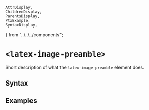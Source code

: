     AttrDisplay,
    ChildrenDisplay,
    ParentsDisplay,
    PtxExample,
    SyntaxDisplay,
} from "../../../components";

# `<latex-image-preamble>`

Short description of what the `latex-image-preamble` element does.

## Syntax

<SyntaxDisplay name="latex-image-preamble" />

## Examples

    